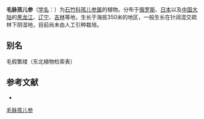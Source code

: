 {{Speciesbox
| name = 毛脉孩儿参
| status = 
| status_system = 
| image = 
| genus = Pseudostellaria
| species = japonica
| authority = (Korsh.) Pax
}}

'''毛脉孩儿参'''（[[学名|学名]]：{{lang|la|''Pseudostellaria japonica''}}）为[[石竹科|石竹科]][[孩儿参属|孩儿参属]]的植物。分布于[[俄罗斯|俄罗斯]]、[[日本|日本]]以及[[中国大陆|中国大陆]]的[[黑龙江|黑龙江]]、[[辽宁|辽宁]]、[[吉林|吉林]]等地，生长于海拔350米的地区，一般生长在针阔混交疏林下阴湿地，目前尚未由人工引种栽培。

== 别名 ==
毛假繁缕（东北植物检索表）

== 参考文献 ==
<div class="references-small">
* {{cite web| url =http://www.bioinfo.cn/db05/KmzwSpecies.php?action=view&id=2436| title =毛脉孩儿参| work =《中国高等植物数据库全库》| publisher =中国科学院微生物研究所| author =昆明植物研究所| accessdate =2009-02-23| deadurl =yes| archiveurl =https://web.archive.org/web/20160305001835/http://www.bioinfo.cn/db05/KmzwSpecies.php?action=view&id=2436| archivedate =2016-03-05}}
</div>
{{Taxonbar|from=Q11128041}}

[[Category:孩儿参属|毛脉孩儿参]]


{{植物小作品}}